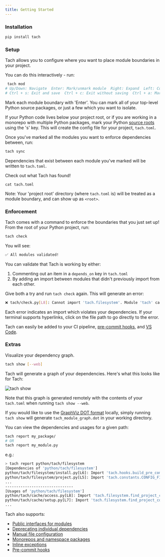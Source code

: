 ```yaml
---
title: Getting Started
---
```


### Installation

```bash
pip install tach
```

### Setup

Tach allows you to configure where you want to place module boundaries in your project.

You can do this interactively - run:

```bash
 tach mod
# Up/Down: Navigate  Enter: Mark/unmark module  Right: Expand  Left: Collapse  Ctrl + Up: Jump to parent
# Ctrl + s: Exit and save  Ctrl + c: Exit without saving  Ctrl + a: Mark/unmark all
```

Mark each module boundary with 'Enter'. You can mark all of your top-level Python source packages, or just a few which you want to isolate.

If your Python code lives below your project root, or if you are working in a monorepo with multiple Python packages, mark your Python [source roots](../usage/configuration#source-roots) using the 's' key.
This will create the config file for your project, `tach.toml`.

Once you've marked all the modules you want to enforce dependencies between, run:

```bash
tach sync
```

Dependencies that exist between each module you've marked will be written to `tach.toml`.

Check out what Tach has found!

```
cat tach.toml
```

Note: Your 'project root' directory (where `tach.toml` is) will be treated as a module boundary, and can show up as `<root>`.

### Enforcement

Tach comes with a command to enforce the boundaries that you just set up! From the root of your Python project, run:

```bash
tach check
```

You will see:

```bash
✅ All modules validated!
```

You can validate that Tach is working by either:

1. Commenting out an item in a `depends_on` key in `tach.toml`
2. By adding an import between modules that didn't previously import from each other.

Give both a try and run `tach check` again. This will generate an error:

```bash
❌ tach/check.py[L8]: Cannot import 'tach.filesystem'. Module 'tach' cannot depend on 'tach.filesystem'.
```

Each error indicates an import which violates your dependencies. If your terminal supports hyperlinks, click on the file path to go directly to the error.

Tach can easily be added to your CI pipeline, [pre-commit hooks](../usage/commands#tach-install), and [VS Code](https://marketplace.visualstudio.com/items?itemName=Gauge.tach).

### Extras

Visualize your dependency graph.

```bash
tach show [--web]
```

Tach will generate a graph of your dependencies. Here's what this looks like for Tach:

![tach show](../assets/tach_show.png)

Note that this graph is generated remotely with the contents of your `tach.toml` when running `tach show --web`.

If you would like to use the [GraphViz DOT format](https://graphviz.org/about/) locally, simply running `tach show` will generate `tach_module_graph.dot` in your working directory.

You can view the dependencies and usages for a given path:

```bash
tach report my_package/
# OR
tach report my_module.py
```

e.g.:

```bash
> tach report python/tach/filesystem
[Dependencies of 'python/tach/filesystem']
python/tach/filesystem/install.py[L6]: Import 'tach.hooks.build_pre_commit_hook_content'
python/tach/filesystem/project.py[L5]: Import 'tach.constants.CONFIG_FILE_NAME'
...
-------------------------------
[Usages of 'python/tach/filesystem']
python/tach/cache/access.py[L8]: Import 'tach.filesystem.find_project_config_root'
python/tach/cache/setup.py[L7]: Import 'tach.filesystem.find_project_config_root'
...
```

Tach also supports:

- [Public interfaces for modules](../usage/interfaces)
- [Deprecating individual dependencies](../usage/deprecate)
- [Manual file configuration](../usage/configuration)
- [Monorepos and namespace packages](../usage/configuration#source-roots)
- [Inline exceptions](../usage/tach-ignore)
- [Pre-commit hooks](../usage/command#tach-install)
